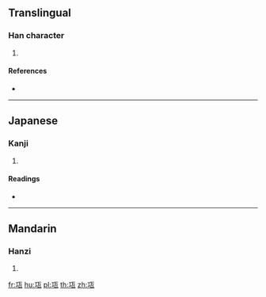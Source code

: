 {{character info/new}}
==Translingual==

===Han character===
{{Han char|rn=98|rad=瓦|as=03|sn=8|four=11117|canj=MMVN}}

# {{defn|Han|sort=瓦03}}

====References====
* {{Han ref|kx=0748.080|dkj=21448|dj=1156.130|hdz=21421.070|uh=74E8|ud=29928|bh=CD6F|bd=52591}}

----

==Japanese==

===Kanji===
{{ja-kanji|grade=|rs=瓦03}}

# {{defn|lang=ja|sort=瓦03}}

====Readings====
* {{ja-readings|on=[[こう]] (kō)|kun=|nanori=}}

----

==Mandarin==

===Hanzi===
{{cmn-hanzi|pin=[[hóng]] ([[hong2]]), [[jiāng]] ([[jiang1]])|wg=hung<sup>2</sup>, chiang<sup>1</sup>}}

# {{defn|lang=cmn|sort=瓦03}}

[[fr:瓨]]
[[hu:瓨]]
[[pl:瓨]]
[[th:瓨]]
[[zh:瓨]]
